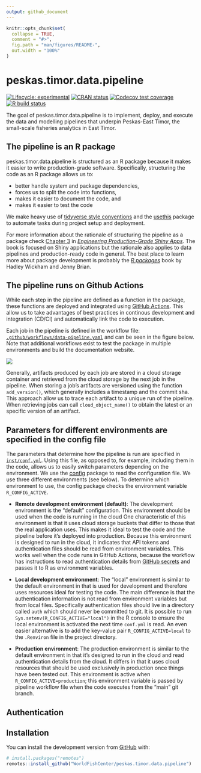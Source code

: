 ```yaml
---
output: github_document
---
```


<!-- README.md is generated from README.Rmd. Please edit that file -->

```r
knitr::opts_chunk$set(
  collapse = TRUE,
  comment = "#>",
  fig.path = "man/figures/README-",
  out.width = "100%"
)
```

# peskas.timor.data.pipeline

<!-- badges: start -->
[![Lifecycle: experimental](https://img.shields.io/badge/lifecycle-experimental-orange.svg)](https://www.tidyverse.org/lifecycle/#experimental)
[![CRAN status](https://www.r-pkg.org/badges/version/peskas.timor.data.pipeline)](https://CRAN.R-project.org/package=peskas.timor.data.pipeline)
[![Codecov test coverage](https://codecov.io/gh/WorldFishCenter/peskas.timor.data.pipeline/branch/master/graph/badge.svg)](https://codecov.io/gh/WorldFishCenter/peskas.timor.data.pipeline?branch=master)
[![R build status](https://github.com/WorldFishCenter/peskas.timor.data.pipeline/workflows/R-CMD-check/badge.svg)](https://github.com/WorldFishCenter/peskas.timor.data.pipeline/actions)
<!-- badges: end -->

The goal of peskas.timor.data.pipeline is to implement, deploy, and execute the data and modelling pipelines that underpin Peskas-East Timor, the small-scale fisheries analytics in East Timor. 

## The pipeline is an R package

peskas.timor.data.pipeline is structured as an R package because it makes it easier to write production-grade software. Specifically, structuring the code as an R package allows us to:

- better handle system and package dependencies,
- forces us to split the code into functions,
- makes it easier to document the code, and 
- makes it easier to test the code 

We make heavy use of [tidyverse style conventions](https://engineering-shiny.org) and the [usethis](https://usethis.r-lib.org) package to automate tasks during project setup and deployment.

For more information about the rationale of structuring the pipeline as a package check [Chapter 3](https://engineering-shiny.org/structuring-project.html#structuring-your-app_) in [*Engineering Production-Grade Shiny Apps*](https://engineering-shiny.org). The book is focused on Shiny applications but the rationale also applies to data pipelines and production-ready code in general. The best place to learn more about package development is probably the [*R packages*](https://r-pkgs.org) book by Hadley Wickham and Jenny Brian.

## The pipeline runs on Github Actions

While each step in the pipeline are defined as a function in the package, these functions are deployed and integrated using [GitHub Actions](https://docs.github.com/en/actions/learn-github-actions). 
This allow us to take advantages of best practices in continous development and integration (CD/CI) and automatically link the code to execution.

Each job in the pipeline is defined in the workflow file:  [`.github/workflows/data-pipeline.yaml`](https://github.com/WorldFishCenter/peskas.timor.data.pipeline/blob/main/.github/workflows/data-pipeline.yaml) and can be seen in the figure below. Note that additional workflows exist to test the package in multiple environments and build the documentation website. 

![](man/figures/pipeline.png)

Generally, artifacts produced by each job are stored in a cloud storage container and retrieved from the cloud storage by the next job in the pipeline. 
When storing a job's artifacts are versioned using the function `add_version()`, which generally includes a timestamp and the commit sha. This approach allow us to trace each artifact to a unique run of the pipeline. 
When retrieving jobs can call `cloud_object_name()` to obtain the latest or an specific version of an artifact. 

## Parameters for different environments are specified in the config file

The parameters that determine how the pipeline is run are specified in [`inst/conf.yml`](https://github.com/WorldFishCenter/peskas.timor.data.pipeline/blob/main/inst/conf.yml).
Using this file, as opposed to, for example, including them in the code, allows us to easily switch parameters depending on the environment. 
We use the [config](https://github.com/rstudio/config) package to read the configuration file.
We use three different environments (see below). 
To determine which environment to use, the config package checks the environment variable `R_CONFIG_ACTIVE`.

- **Remote development environment (default)**:
The development environment is the "default" configuration. 
This environment should be used when the code is running in the cloud 
One characteristic of this environment is that it uses cloud storage buckets that differ to those that the real application uses.
This makes it ideal to test the code and the pipeline before it's deployed into production. 
Because this environment is designed to run in the cloud, it indicates that API tokens and authentication files should be read from environment variables.
This works well when the code runs in GitHub Actions, because the workflow has instructions to read authentication details from [GitHub secrets](https://docs.github.com/en/actions/reference/encrypted-secrets) and passes it to R as environment variables. 

- **Local development environment**:
The "local" environment is similar to the default environment in that is used for development and therefore uses resources ideal for testing the code. 
The main difference is that the authentication information is not read from environment variables but from local files. 
Specifically authentication files should live in a directory called `auth` which should never be committed to git. 
It is possible to run `Sys.setenv(R_CONFIG_ACTIVE="local")` in the R console to ensure the local environment is activated the next time `conf.yml` is read.
An even easier alternative is to add the key-value pair `R_CONFIG_ACTIVE=local` to the `.Renviron` file in the project directory. 

- **Production environment**: 
The production environment is similar to the default environment in that it's designed to run in the cloud and read authentication details from the cloud. 
It differs in that it uses cloud resources that should be used exclusively in production once things have been tested out. 
This environment is active when `R_CONFIG_ACTIVE=production`; this environment variable is passed by pipeline workflow file when the code executes from the "main" git branch.

## Authentication


## Installation

You can install the development version from [GitHub](https://github.com/) with:

``` r
# install.packages("remotes")
remotes::install_github("WorldFishCenter/peskas.timor.data.pipeline")
```

